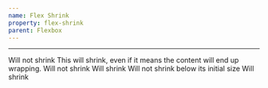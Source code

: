 ```yaml
---
name: Flex Shrink
property: flex-shrink
parent: Flexbox
---
```



<UtilityInfo pattern="flex-{shrink|no-shrink}" />

---

<Grid>
  <InfoBox caption="Shrink" pattern="flex-shrink">
    <Box className="text-sm flex bg-blue-100 p-1 rounded mb-2 text-center">
      <Box className="flex-none p-2 bg-blue-400 rounded-sm text-blue-100 m-1">
        Will not shrink
      </Box>
      <Box className="flex-shrink p-2 bg-blue-600 rounded-sm text-blue-100 m-1">
        This will shrink, even if it means the content will end up wrapping.
      </Box>
      <Box className="flex-none p-2 bg-blue-400 rounded-sm text-blue-100 m-1">
        Will not shrink
      </Box>
    </Box>
  </InfoBox>
  <InfoBox caption="No Shrink" pattern="flex-no-shrink">
    <Box className="text-sm flex bg-blue-100 p-1 rounded mb-2 text-center">
      <Box className="flex-shrink p-2 bg-blue-400 rounded-sm text-blue-100 m-1">
        Will shrink
      </Box>
      <Box className="flex-no-shrink p-2 bg-blue-600 rounded-sm text-blue-100 m-1">
        Will not shrink below its initial size
      </Box>
      <Box className="flex-shrink p-2 bg-blue-400 rounded-sm text-blue-100 m-1">
        Will shrink
      </Box>
    </Box>
  </InfoBox>
</Grid>
